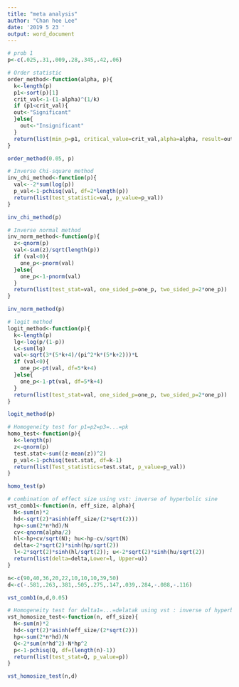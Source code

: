 ```yaml
---
title: "meta analysis"
author: "Chan hee Lee"
date: '2019 5 23 '
output: word_document
---
```

```r

# prob 1
p<-c(.025,.31,.009,.28,.345,.42,.06)

# Order statistic 
order_method<-function(alpha, p){
  k<-length(p)
  p1<-sort(p)[1]
  crit_val<-1-(1-alpha)^(1/k)
  if (p1<crit_val){
  out<-"Significant"
  }else{
    out<-"Insignificant"
  }
  return(list(min_p=p1, critical_value=crit_val,alpha=alpha, result=out))
}

order_method(0.05, p)

# Inverse Chi-square method
inv_chi_method<-function(p){
  val<--2*sum(log(p))
  p_val<-1-pchisq(val, df=2*length(p))
  return(list(test_statistic=val, p_value=p_val))
}

inv_chi_method(p)

# Inverse normal method
inv_norm_method<-function(p){
  z<-qnorm(p)
  val<-sum(z)/sqrt(length(p))
  if (val<0){
    one_p<-pnorm(val)
  }else{
    one_p<-1-pnorm(val)
  }
  return(list(test_stat=val, one_sided_p=one_p, two_sided_p=2*one_p))
}

inv_norm_method(p)

# logit method
logit_method<-function(p){
  k<-length(p)
  lg<-log(p/(1-p))
  L<-sum(lg)
  val<-sqrt(3*(5*k+4)/(pi^2*k*(5*k+2)))*L
  if (val<0){
    one_p<-pt(val, df=5*k+4)
  }else{
    one_p<-1-pt(val, df=5*k+4)
  }
  return(list(test_stat=val, one_sided_p=one_p, two_sided_p=2*one_p))
}

logit_method(p)

# Homogeneity test for p1=p2=p3=...=pk
homo_test<-function(p){
  k<-length(p)
  z<-qnorm(p)
  test.stat<-sum((z-mean(z))^2)
  p_val<-1-pchisq(test.stat, df=k-1)
  return(list(Test_statistics=test.stat, p_value=p_val))
}

homo_test(p)

# combination of effect size using vst: inverse of hyperbolic sine
vst_comb1<-function(n, eff_size, alpha){
  N<-sum(n)*2
  hd<-sqrt(2)*asinh(eff_size/(2*sqrt(2)))
  hp<-sum(2*n*hd)/N
  cv<-qnorm(alpha/2)
  hl<-hp+cv/sqrt(N); hu<-hp-cv/sqrt(N)
  delta<-2*sqrt(2)*sinh(hp/sqrt(2))
  l<-2*sqrt(2)*sinh(hl/sqrt(2)); u<-2*sqrt(2)*sinh(hu/sqrt(2))
  return(list(delta=delta,Lower=l, Upper=u))
}

n<-c(90,40,36,20,22,10,10,10,39,50)
d<-c(-.581,.263,.381,.505,.275,.147,.039,.284,-.088,-.116)

vst_comb1(n,d,0.05)

# Homogeneity test for delta1=...=delatak using vst : inverse of hyperbolic sine
vst_homosize_test<-function(n, eff_size){
  N<-sum(n)*2
  hd<-sqrt(2)*asinh(eff_size/(2*sqrt(2)))
  hp<-sum(2*n*hd)/N
  Q<-2*sum(n*hd^2)-N*hp^2
  p<-1-pchisq(Q, df=(length(n)-1))
  return(list(test_stat=Q, p_value=p))
}

vst_homosize_test(n,d)
```